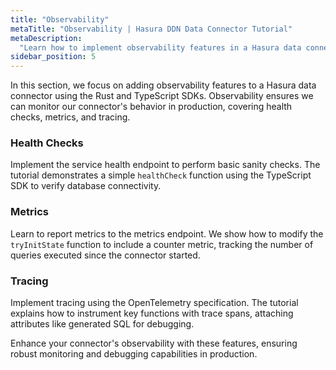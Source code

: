 ```yaml
---
title: "Observability"
metaTitle: "Observability | Hasura DDN Data Connector Tutorial"
metaDescription:
  "Learn how to implement observability features in a Hasura data connector using the Rust and TypeScript SDKs"
sidebar_position: 5
---
```


In this section, we focus on adding observability features to a Hasura data connector using the Rust and TypeScript
SDKs. Observability ensures we can monitor our connector's behavior in production, covering health checks, metrics, and
tracing.

### Health Checks

Implement the service health endpoint to perform basic sanity checks. The tutorial demonstrates a simple `healthCheck`
function using the TypeScript SDK to verify database connectivity.

### Metrics

Learn to report metrics to the metrics endpoint. We show how to modify the `tryInitState` function to include a counter
metric, tracking the number of queries executed since the connector started.

### Tracing

Implement tracing using the OpenTelemetry specification. The tutorial explains how to instrument key functions with
trace spans, attaching attributes like generated SQL for debugging.

Enhance your connector's observability with these features, ensuring robust monitoring and debugging capabilities in
production.
